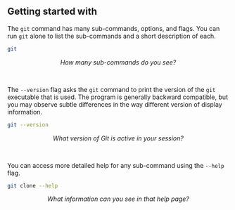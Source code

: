 ## Getting started with <i class="fab fa-git"></i>

The `git` command has many sub-commands, options, and flags.
You can run `git` alone to list the sub-commands and a short description of each.

```bash
git
```

::: {style="text-align: center;"}
*How many sub-commands do you see?*
:::

<br/>

The `--version` flag asks the `git` command to print the version of the `git` executable that is used.
The <i class="fab fa-git"></i> program is generally backward compatible, but you may observe subtle differences in the way different version of <i class="fab fa-git"></i> display information.

```bash
git --version
```

::: {style="text-align: center;"}
*What version of Git is active in your session?*
:::

<br/>

You can access more detailed help for any sub-command using the `--help` flag.

```bash
git clone --help
```

::: {style="text-align: center;"}
*What information can you see in that help page?*
:::
